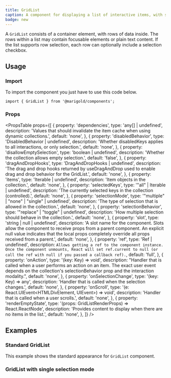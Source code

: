 ```yaml
---
title: GridList
caption: A component for displaying a list of interactive items, with support for keyboard navigation, single or multiple selection, and row actions.
badge: new
---
```


A `GridList` consists of a container element, with rows of data inside. The rows within a list may contain focusable elements or plain text content. If the list supports row selection, each row can optionally include a selection checkbox.

## Usage

### Import

To import the component you just have to use this code below.

```tsx
import { GridList } from '@marigold/components';
```

### Props

<PropsTable
  props={[
    {
      property: 'dependencies',
      type: 'any[] | undefined',
      description:
        'Values that should invalidate the item cache when using dynamic collections.',
      default: 'none',
    },
    {
      property: 'disabledBehavior',
      type: 'DisabledBehavior | undefined',
      description:
        'Whether disabledKeys applies to all interactions, or only selection.',
      default: 'none',
    },
    {
      property: 'disallowEmptySelection',
      type: 'boolean | undefined',
      description: 'Whether the collection allows empty selection.',
      default: 'false',
    },
    {
      property: 'dragAndDropHooks',
      type: 'DragAndDropHooks | undefined',
      description:
        'The drag and drop hooks returned by useDragAndDrop used to enable drag and drop behavior for the GridList.',
      default: 'none',
    },
    {
      property: 'items',
      type: 'Iterable<object> | undefined',
      description: 'Item objects in the collection.',
      default: 'none',
    },
    {
      property: 'selectedKeys',
      type: '"all" | Iterable<Key> | undefined',
      description:
        'The currently selected keys in the collection (controlled).',
      default: 'none',
    },
    {
      property: 'selectionMode',
      type: '"multiple" | "none" | "single" | undefined',
      description: 'The type of selection that is allowed in the collection.',
      default: 'none',
    },
    {
      property: 'selectionBehavior',
      type: '"replace" | "toggle" | undefined',
      description: 'How multiple selection should behave in the collection.',
      default: 'none',
    },
    {
      property: 'slot',
      type: 'string | null | undefined',
      description:
        'A slot name for the component. Slots allow the component to receive props from a parent component. An explicit null value indicates that the local props completely override all props received from a parent.',
      default: 'none',
    },
    {
      property: 'ref',
      type: 'Ref<HTMLUListElement> | undefined',
      description: `Allows getting a ref to the component instance. Once the component unmounts, React will set ref.current to null (or call the ref with null if you passed a callback ref).`,
      default: 'full',
    },
    {
      property: 'onAction',
      type: '(key: Key) => void',
      description:
        "Handler that is called when a user performs an action on an item. The exact user event depends on the collection's selectionBehavior prop and the interaction modality.",
      default: 'none',
    },
    {
      property: 'onSelectionChange',
      type: '(key: Key) => any',
      description: 'Handler that is called when the selection changes.',
      default: 'none',
    },
    {
      property: 'onScroll',
      type: '(e: React.UIEvent<HTMLDivElement, UIEvent>) => void',
      description: 'Handler that is called when a user scrolls.',
      default: 'none',
    },
    {
      property: 'renderEmptyState',
      type: '(props: GridListRenderProps) => React.ReactNode',
      description:
        'Provides content to display when there are no items in the list.',
      default: 'none',
    },
  ]}
/>

## Examples

### Standard GridList

This example shows the standard appearance for `GridList` component.

<ComponentDemo file="./gridlist-basic.demo.tsx" />

### GridList with single selection mode

<ComponentDemo file="./gridlist-single-selection.demo.tsx" />

